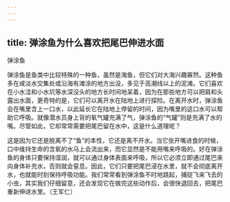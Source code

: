 ```yaml
---
---
---
```

title: 弹涂鱼为什么喜欢把尾巴伸进水面
---




弹涂鱼



弹涂鱼是鱼类中比较特殊的一种鱼，虽然是海鱼，但它们对大海兴趣寡然。这种鱼多在咸淡水交集处或沿海有滩涂的地方出没，多见于高潮线以上的泥滩。它们喜欢在小水洼和小水坑等水深没头的地方长时间地呆着，因为在那些地方可以把肩和头露出水面，更奇特的是，它们可以离开水在陆地上进行探险。在离开水时，弹涂鱼会在嘴里含上一口水，以此延长它在陆地上停留的时间，因为嘴里的这口水可以帮助它呼吸。就像潜水员身上背的氧气罐充满了气，弹涂鱼的“气罐”则是充满了水的嘴。尽管如此，它却常常需要把尾巴留在水中，这是什么道理呢？

这是因为它还是脱离不了“鱼”的本性，它还是离不开水。当它张开嘴进食的时候，口中维持生命的含氧的水马上会流出来，而它显然是不能用嘴来呼吸的。好在弹涂鱼的身体只要保持湿润，就可以通过身体表面来呼吸，所以它必须立即通过尾巴来向身体补充水，否则就会窒息。因此，它们只要把尾巴浸在水里，就不会彻底离开水，也就能时刻保持呼吸功能。我们常常看到弹涂鱼不时地跳起，捕捉飞来飞去的小虫，其实我们仔细留意，还会发现它在做完这些动作后，会很快退回去，把尾巴重新伸进水里。（王军仁）